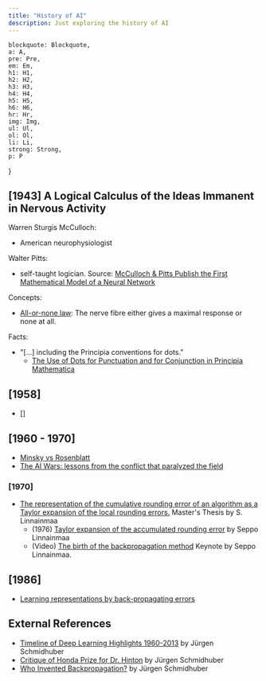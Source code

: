 ```yaml
---
title: "History of AI"
description: Just exploring the history of AI
---
```


    blockquote: Blockquote,
    a: A,
    pre: Pre,
    em: Em,
    h1: H1,
    h2: H2,
    h3: H3,
    h4: H4,
    h5: H5,
    h6: H6,
    hr: Hr,
    img: Img,
    ul: Ul,
    ol: Ol,
    li: Li,
    strong: Strong,
    p: P
}


## [1943] A Logical Calculus of the Ideas Immanent in Nervous Activity

Warren Sturgis McCulloch:
- American neurophysiologist

Walter Pitts:
- self-taught logician. Source: [McCulloch & Pitts Publish the First Mathematical Model of a Neural Network](https://www.historyofinformation.com/detail.php?entryid=782)


Concepts:
- [All-or-none law](https://en.wikipedia.org/wiki/All-or-none_law): The nerve fibre either gives a maximal response or none at all.

Facts:
- "[...] including the Principia conventions for dots."
    - [The Use of Dots for Punctuation and for Conjunction in Principia Mathematica](https://plato.stanford.edu/entries/pm-notation/dots.html)


## [1958]

- []

## [1960 - 1970]

- [Minsky vs Rosenblatt](https://blogs.umass.edu/brain-wars/the-debates/minsky-vs-rosenblatt/)
- [The AI Wars: lessons from the conflict that paralyzed the field](https://towardsdatascience.com/the-ai-wars-lessons-from-the-conflict-that-paralyzed-the-field-7344666c7875)

### [1970]

- [The representation of the cumulative rounding error of an algorithm as a Taylor expansion of the local rounding errors.](https://people.idsia.ch/~juergen/linnainmaa1970thesis.pdf) Master's Thesis by S. Linnainmaa
    - (1976) [Taylor expansion of the accumulated rounding error](https://link.springer.com/article/10.1007/BF01931367) by Seppo Linnainmaa
    - (Video) [The birth of the backpropagation method](https://www.youtube.com/watch?v=1baZJns52Es) Keynote by Seppo Linnainmaa.


## [1986]

- [Learning representations by back-propagating errors](https://www.nature.com/articles/323533a0)

## External References

- [Timeline of Deep Learning Highlights 1960-2013](https://people.idsia.ch/~juergen/firstdeeplearner.html) by Jürgen Schmidhuber
- [Critique of Honda Prize for Dr. Hinton](https://people.idsia.ch/~juergen/critique-honda-prize-hinton.html) by Jürgen Schmidhuber
- [Who Invented Backpropagation?](https://people.idsia.ch/~juergen/who-invented-backpropagation.html) by Jürgen Schmidhuber
